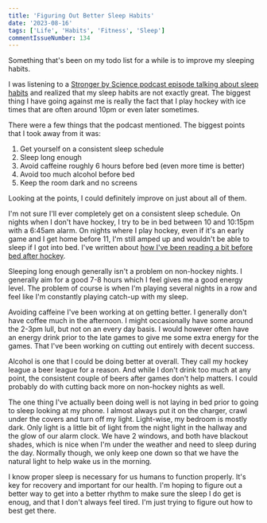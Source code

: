 ```yaml
---
title: 'Figuring Out Better Sleep Habits'
date: '2023-08-16'
tags: ['Life', 'Habits', 'Fitness', 'Sleep']
commentIssueNumber: 134
---
```


Something that's been on my todo list for a while is to improve my sleeping habits.

I was listening to a [Stronger by Science podcast episode talking about sleep habits](http://www.strongerbyscience.com/podcast-episode-114/) and realized that my sleep habits are not exactly great. The biggest thing I have going against me is really the fact that I play hockey with ice times that are often around 10pm or even later sometimes.

There were a few things that the podcast mentioned. The biggest points that I took away from it was:

1. Get yourself on a consistent sleep schedule
2. Sleep long enough
3. Avoid caffeine roughly 6 hours before bed (even more time is better)
4. Avoid too much alcohol before bed
5. Keep the room dark and no screens

Looking at the points, I could definitely improve on just about all of them.

I'm not sure I'll ever completely get on a consistent sleep schedule. On nights when I don't have hockey, I try to be in bed between 10 and 10:15pm with a 6:45am alarm. On nights where I play hockey, even if it's an early game and I get home before 11, I'm still amped up and wouldn't be able to sleep if I got into bed. I've written about [how I've been reading a bit before bed after hockey](https://kpwags.com/posts/2023/05/05/calming-down-after-hockey).

Sleeping long enough generally isn't a problem on non-hockey nights. I generally aim for a good 7-8 hours which I feel gives me a good energy level. The problem of course is when I'm playing several nights in a row and feel like I'm constantly playing catch-up with my sleep.

Avoiding caffeine I've been working at on getting better. I generally don't have coffee much in the afternoon. I might occasionally have some around the 2-3pm lull, but not on an every day basis. I would however often have an energy drink prior to the late games to give me some extra energy for the games. That I've been working on cutting out entirely with decent success.

Alcohol is one that I could be doing better at overall. They call my hockey league a beer league for a reason. And while I don't drink too much at any point, the consistent couple of beers after games don't help matters. I could probably do with cutting back more on non-hockey nights as well.

The one thing I've actually been doing well is not laying in bed prior to going to sleep looking at my phone. I almost always put it on the charger, crawl under the covers and turn off my light. Light-wise, my bedroom is mostly dark. Only light is a little bit of light from the night light in the hallway and the glow of our alarm clock. We have 2 windows, and both have blackout shades, which is nice when I'm under the weather and need to sleep during the day. Normally though, we only keep one down so that we have the natural light to help wake us in the morning.

I know proper sleep is necessary for us humans to function properly. It's key for recovery and important for our health. I'm hoping to figure out a better way to get into a better rhythm to make sure the sleep I do get is enoug, and that I don't always feel tired. I'm just trying to figure out how to best get there.